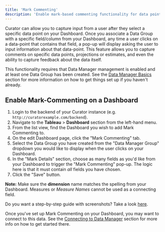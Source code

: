---
title: 'Mark Commenting'
description: 'Enable mark-based commenting functionality for data points and visualization elements to enhance collaborative analysis.'
---

Curator can allow you to capture input from a user after they select a specific data point on your Dashboard.  Once you
associate a Data Group with a specific field/column from your Dashboard, any time a user clicks on a data-point that
contains that field, a pop-up will display asking the user to input information about that data-point.  This feature
allows you to capture comments on specific data points, projections or estimates, and even the ability to capture
feedback about the data itself.

This functionality requires that Data Manager management is enabled and at least one Data Group has been created.  See
the [Data Manager Basics](https://curator.interworks.com/page/kb/embedding-using-analyticsdata-manager/data-manager-basics/1253)
section for more information on how to get things set up if you haven't already.

## Enable Mark-Commenting on a Dashboard

1. Login to the backend of your Curator instance (e.g. `http://curatorexample.com/backend`).
2. Navigate to the **Tableau** > **Dashboard** section from the left-hand menu.
3. From the list view, find the Dashboard you wish to add Mark Commenting to.
4. On the edit Dashboard page, click the "Mark Commenting" tab.
5. Select the Data Group you have created from the "Data Manager Group" dropdown you would like to display when the user
clicks on your Dashboard.
6. In the "Mark Details" section, choose as many fields as you'd like from your Dashboard to trigger the
"Mark Commenting" pop-up.  The logic here is that it must contain *all* fields you have chosen.
7. Click the "Save" button.

**Note:** Make sure the **dimension** name matches the spelling from your Dashboard. Measures or *Measure Names* cannot
be used as a connecting field.

Do you want a step-by-step guide with screenshots? Take a look [here](https://interworks.com/blog/jlyons/2018/10/01/portals-for-tableau-101-inline-commenting-on-dashboards/).

Once you've set up Mark Commenting on your Dashboard, you may want to connect to this data.  See the
[Connecting to Data Manager](https://curator.interworks.com/page/kb/embedding-using-analyticsdata-manager/connecting-to-data-manager/1156)
section for more info on how to get started there.
